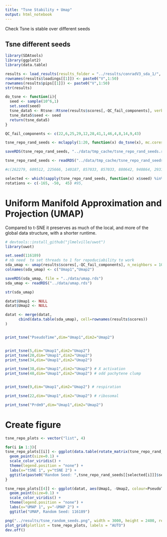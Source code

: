 ```yaml
---
title: "Tsne Stability + Umap"
output: html_notebook
---
```


Check Tsne is stable over different seeds

## Tsne different seeds

```r

library(SDAtools)
library(ggplot2)
library(data.table)

results <- load_results(results_folder = "../results/conradV3_sda_1/", data_path = "../data/conradV3/")
rownames(results$loadings[[1]]) <- paste0("V",1:50)
rownames(results$pips[[1]]) <- paste0("V",1:50)
str(results)

do_tsne <- function(i){
  seed <- sample(10^6,1)
  set.seed(seed)
  tsne_data5 <- Rtsne::Rtsne(results$scores[,-QC_fail_components], verbose=TRUE, pca=FALSE, perplexity = 50, max_iter=1000)
  tsne_data5$seed <- seed
  return(tsne_data5)
}

QC_fail_components <- c(22,6,25,29,12,28,41,1,46,4,8,14,9,43)

tsne_repo_rand_seeds <- mclapply(1:20, function(x) do_tsne(x), mc.cores = 16, mc.silent=TRUE, mc.preschedule = FALSE)

saveRDS(tsne_repo_rand_seeds, "../data/tmp_cache/tsne_repo_rand_seeds.rds")

tsne_repo_rand_seeds <- readRDS("../data/tmp_cache/tsne_repo_rand_seeds.rds")

#c(262279, 609512, 225666, 140187, 857033, 857033, 880642, 940864, 293105, 648670)

selected <- which(sapply(tsne_repo_rand_seeds, function(x) x$seed) %in% c(225666, 262279, 648670)) #880642,
rotations <- c(-165, -50,  45) #95,
```

# Uniform Manifold Approximation and Projection (UMAP)

Compared to t-SNE it preserves as much of the local, and more of the global data structure, with a shorter runtime.

```r
# devtools::install_github("jlmelville/uwot")
library(uwot)

set.seed(116189)
# nb need  to set threads to 1 for repoduciability to work
sda_umap <- umap(results$scores[,-QC_fail_components], n_neighbors = 100, n_threads = 1)
colnames(sda_umap) <- c("Umap1","Umap2")

saveRDS(sda_umap, file = "../data/umap.rds")
sda_umap <- readRDS("../data/umap.rds")

str(sda_umap)

datat$Umap1 <- NULL
datat$Umap2 <- NULL

datat <- merge(datat,
      cbind(data.table(sda_umap), cell=rownames(results$scores))
)


print_tsne("PseudoTime",dim="Umap1",dim2="Umap2")


print_tsne(5,dim="Umap1",dim2="Umap2")
print_tsne(20,dim="Umap1",dim2="Umap2")
print_tsne(34,dim="Umap1",dim2="Umap2")

print_tsne(38,dim="Umap1",dim2="Umap2") # X activation
print_tsne(48,dim="Umap1",dim2="Umap2") # odd pachytene clump


print_tsne(9,dim="Umap1",dim2="Umap2") # respiration

print_tsne(22,dim="Umap1",dim2="Umap2") # ribosomal

print_tsne("Prdm9",dim="Umap1",dim2="Umap2")

```

# Create figure

```r
tsne_repo_plots <- vector("list", 4)

for(i in 1:3){
tsne_repo_plots[[i]] <- ggplot(data.table(rotate_matrix(tsne_repo_rand_seeds[[selected[i]]]$Y, rotations[i])), aes(V1, V2, colour=datat$PseudoTime[match(rownames(results$scores), datat$cell)])) +
  geom_point(size=0.1) +
  scale_color_viridis() +
  theme(legend.position = "none") +
  labs(x="tSNE 1", y="tSNE 2") +
  ggtitle(paste0("Random Seed: ",tsne_repo_rand_seeds[[selected[i]]]$seed," (rotated ",rotations[i],"°)"))
}

tsne_repo_plots[[4]] <- ggplot(datat, aes(Umap1, -Umap2, colour=PseudoTime)) +
  geom_point(size=0.1) +
  scale_color_viridis() +
  theme(legend.position = "none") +
  labs(x="UMAP 1", y="-UMAP 2") +
  ggtitle("UMAP, Random Seed: 116189")

png("../results/tsne_random_seeds.png", width = 3000, height = 2400, res=300)
plot_grid(plotlist = tsne_repo_plots, labels = "AUTO")
dev.off()
```

